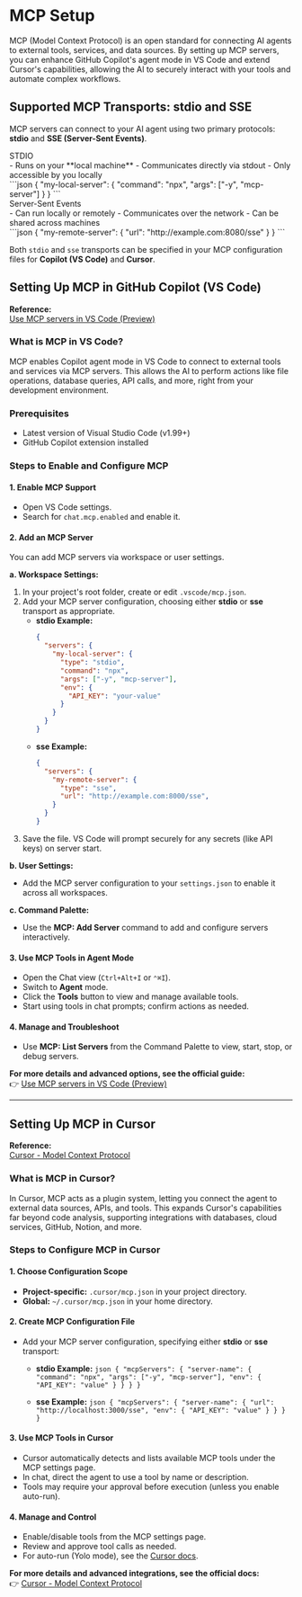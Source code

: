
# MCP Setup

MCP (Model Context Protocol) is an open standard for connecting AI agents to external tools, services, and data sources. By setting up MCP servers, you can enhance GitHub Copilot's agent mode in VS Code and extend Cursor's capabilities, allowing the AI to securely interact with your tools and automate complex workflows.

## Supported MCP Transports: stdio and SSE

MCP servers can connect to your AI agent using two primary protocols: **stdio** and **SSE (Server-Sent Events)**.

<div className="grid grid-rows-2 gap-4 my-4">
	<Card>
		<CardContent className="flex flex-row justify-between gap-16">
			<div className="flex flex-col gap-4">
				<div className="flex flex-row gap-2 items-center">
					<Terminal className="shrink-0"/>
					<CardTitle>STDIO</CardTitle>
				</div>
				<CardDescription>
					- Runs on your **local machine**
					- Communicates directly via stdout
					- Only accessible by you locally
				</CardDescription>
			</div>
			<div className="w-[410px]">
				```json
				{
					"my-local-server": {
						"command": "npx",
						"args": ["-y", "mcp-server"]
					}
				}
				```
			</div>
		</CardContent>
	</Card>
	<Card>
		<CardContent className="flex flex-row justify-between gap-16">
			<div className="flex flex-col gap-4">
				<div className="flex flex-row gap-2 items-center">
					<HardDriveUpload className="shrink-0"/>
					<CardTitle>Server-Sent Events</CardTitle>
				</div>
				<CardDescription>
					- Can run locally or remotely
					- Communicates over the network
					- Can be shared across machines
				</CardDescription>
			</div>
			<div className="w-[410px]">
				```json
				{
					"my-remote-server": {
						"url": "http://example.com:8080/sse"
					}
				}
				```
			</div>
		</CardContent>
	</Card>
</div>

Both `stdio` and `sse` transports can be specified in your MCP configuration files for **Copilot (VS Code)** and **Cursor**.

## Setting Up MCP in GitHub Copilot (VS Code)

**Reference:**  
[Use MCP servers in VS Code (Preview)](https://code.visualstudio.com/docs/copilot/chat/mcp-servers)

### What is MCP in VS Code?

MCP enables Copilot agent mode in VS Code to connect to external tools and services via MCP servers. This allows the AI to perform actions like file operations, database queries, API calls, and more, right from your development environment.

### Prerequisites

- Latest version of Visual Studio Code (v1.99+)
- GitHub Copilot extension installed

### Steps to Enable and Configure MCP

#### 1. Enable MCP Support

- Open VS Code settings.
- Search for `chat.mcp.enabled` and enable it.

#### 2. Add an MCP Server

You can add MCP servers via workspace or user settings.

**a. Workspace Settings:**

1. In your project's root folder, create or edit `.vscode/mcp.json`.
2. Add your MCP server configuration, choosing either **stdio** or **sse** transport as appropriate.
   - **stdio Example:**
     ```json
     {
       "servers": {
         "my-local-server": {
           "type": "stdio",
           "command": "npx",
           "args": ["-y", "mcp-server"],
           "env": {
             "API_KEY": "your-value"
           }
         }
       }
     }
     ```
   - **sse Example:**
     ```json
     {
       "servers": {
         "my-remote-server": {
           "type": "sse",
           "url": "http://example.com:8000/sse",
         }
       }
     }
     ```
3. Save the file. VS Code will prompt securely for any secrets (like API keys) on server start.

**b. User Settings:**

- Add the MCP server configuration to your `settings.json` to enable it across all workspaces.

**c. Command Palette:**

- Use the **MCP: Add Server** command to add and configure servers interactively.

#### 3. Use MCP Tools in Agent Mode

- Open the Chat view (`Ctrl+Alt+I` or `⌃⌘I`).
- Switch to **Agent** mode.
- Click the **Tools** button to view and manage available tools.
- Start using tools in chat prompts; confirm actions as needed.

#### 4. Manage and Troubleshoot

- Use **MCP: List Servers** from the Command Palette to view, start, stop, or debug servers.

**For more details and advanced options, see the official guide:**  
👉 [Use MCP servers in VS Code (Preview)](https://code.visualstudio.com/docs/copilot/chat/mcp-servers)

---

## Setting Up MCP in Cursor

**Reference:**  
[Cursor - Model Context Protocol](https://docs.cursor.com/context/model-context-protocol)

### What is MCP in Cursor?

In Cursor, MCP acts as a plugin system, letting you connect the agent to external data sources, APIs, and tools. This expands Cursor's capabilities far beyond code analysis, supporting integrations with databases, cloud services, GitHub, Notion, and more.

### Steps to Configure MCP in Cursor

#### 1. Choose Configuration Scope

- **Project-specific:** `.cursor/mcp.json` in your project directory.
- **Global:** `~/.cursor/mcp.json` in your home directory.

#### 2. Create MCP Configuration File

- Add your MCP server configuration, specifying either **stdio** or **sse** transport:

  - **stdio Example:**
		```json
		{
			"mcpServers": {
				"server-name": {
					"command": "npx",
					"args": ["-y", "mcp-server"],
					"env": {
						"API_KEY": "value"
					}
				}
			}
		}
		```

  - **sse Example:**
		```json
		{
			"mcpServers": {
				"server-name": {
					"url": "http://localhost:3000/sse",
					"env": {
						"API_KEY": "value"
					}
				}
			}
		}
		```

#### 3. Use MCP Tools in Cursor

- Cursor automatically detects and lists available MCP tools under the MCP settings page.
- In chat, direct the agent to use a tool by name or description.
- Tools may require your approval before execution (unless you enable auto-run).

#### 4. Manage and Control

- Enable/disable tools from the MCP settings page.
- Review and approve tool calls as needed.
- For auto-run (Yolo mode), see the [Cursor docs](https://docs.cursor.com/context/model-context-protocol#auto-run).

**For more details and advanced integrations, see the official docs:**  
👉 [Cursor - Model Context Protocol](https://docs.cursor.com/context/model-context-protocol)
